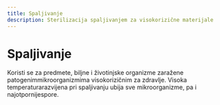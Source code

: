 ```yaml
---
title: Spaljivanje
description: Sterilizacija spaljivanjem za visokorizične materijale
---
```


# Spaljivanje

Koristi se za predmete, biljne i životinjske organizme zaražene patogenimmikroorganizmima visokorizičnim za zdravlje. Visoka temperaturarazvijena pri spaljivanju ubija sve mikroorganizme, pa i najotpornijespore.